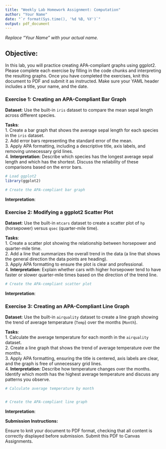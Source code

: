 ```yaml
---
title: "Weekly Lab Homework Assignment: Computation"
author: "Your Name"
date: "`r format(Sys.time(), '%d %B, %Y')`"
output: pdf_document
---
```


*Replace "Your Name" with your actual name.*

## Objective:

In this lab, you will practice creating APA-compliant graphs using ggplot2. Please complete each exercise by filling in the code chunks and interpreting the resulting graphs. Once you have completed the exercises, knit this document to PDF and submit it as instructed. Make sure your YAML header includes a title, your name, and the date.

### Exercise 1: Creating an APA-Compliant Bar Graph

**Dataset**: Use the built-in `iris` dataset to compare the mean sepal length across different species.

**Tasks**:  
1. Create a bar graph that shows the average sepal length for each species in the `iris` dataset.  
2. Add error bars representing the standard error of the mean.  
3. Apply APA formatting, including a descriptive title, axis labels, and removing unnecessary grid lines.  
4. **Interpretation**: Describe which species has the longest average sepal length and which has the shortest. Discuss the reliability of these comparisons based on the error bars.

```r
# Load ggplot2
library(ggplot2)

# Create the APA-compliant bar graph

```

**Interpretation**:     


### Exercise 2: Modifying a ggplot2 Scatter Plot

**Dataset**: Use the built-in `mtcars` dataset to create a scatter plot of `hp` (horsepower) versus `qsec` (quarter-mile time).

**Tasks**:  
1. Create a scatter plot showing the relationship between horsepower and quarter-mile time.  
2. Add a line that summarizes the overall trend in the data (a line that shows the general direction the data points are heading).  
3. Apply APA formatting to ensure the plot is clear and professional.  
4. **Interpretation**: Explain whether cars with higher horsepower tend to have faster or slower quarter-mile times based on the direction of the trend line.

```r
# Create the APA-compliant scatter plot

```

**Interpretation**:   

### Exercise 3: Creating an APA-Compliant Line Graph

**Dataset**: Use the built-in `airquality` dataset to create a line graph showing the trend of average temperature (`Temp`) over the months (`Month`).

**Tasks**:  
1. Calculate the average temperature for each month in the `airquality` dataset.  
2. Create a line graph that shows the trend of average temperature over the months.  
3. Apply APA formatting, ensuring the title is centered, axis labels are clear, and the graph is free of unnecessary grid lines.  
4. **Interpretation**: Describe how temperature changes over the months. Identify which month has the highest average temperature and discuss any patterns you observe.

```r
# Calculate average temperature by month


# Create the APA-compliant line graph

```

**Interpretation**: 



**Submission Instructions:**

Ensure to knit your document to PDF format, checking that all content is correctly displayed before submission. Submit this PDF to Canvas Assignments.
